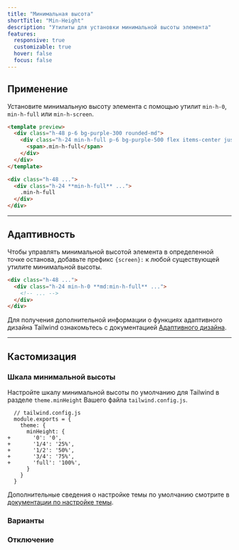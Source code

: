 ```yaml
---
title: "Минимальная высота"
shortTitle: "Min-Height"
description: "Утилиты для установки минимальной высоты элемента"
features:
  responsive: true
  customizable: true
  hover: false
  focus: false
---
```




## Применение

Установите минимальную высоту элемента с помощью утилит `min-h-0`, `min-h-full` или `min-h-screen`.

```html purple
<template preview>
  <div class="h-48 p-6 bg-purple-300 rounded-md">
    <div class="h-24 min-h-full p-6 bg-purple-500 flex items-center justify-center rounded text-white font-semibold">
      <span>.min-h-full</span>
    </div>
  </div>
</template>

<div class="h-48 ...">
  <div class="h-24 **min-h-full** ...">
    .min-h-full
  </div>
</div>
```

---

## Адаптивность

Чтобы управлять минимальной высотой элемента в определенной точке останова, добавьте префикс `{screen}:` к любой существующей утилите минимальной высоты.

```html
<div class="h-48 ...">
  <div class="h-24 min-h-0 **md:min-h-full** ...">
    <!-- ... -->
  </div>
</div>
```

Для получения дополнительной информации о функциях адаптивного дизайна Tailwind ознакомьтесь с документацией [Адаптивного дизайна](/docs/responsive-design).

---

## Кастомизация

### Шкала минимальной высоты

Настройте шкалу минимальной высоты по умолчанию для Tailwind в разделе `theme.minHeight` Вашего файла `tailwind.config.js`.

```diff-js
  // tailwind.config.js
  module.exports = {
    theme: {
      minHeight: {
+       '0': '0',
+       '1/4': '25%',
+       '1/2': '50%',
+       '3/4': '75%',
+       'full': '100%',
      }
    }
  }
```

Дополнительные сведения о настройке темы по умолчанию смотрите в [документации по настройке темы](/docs/theme#customizing-the-default-theme).

### Варианты

<Variants plugin="minHeight" name="min-height" />

### Отключение

<Disabling plugin="minHeight" name="min-height" />
